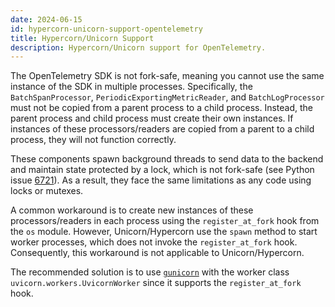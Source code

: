 ```yaml
---
date: 2024-06-15
id: hypercorn-unicorn-support-opentelemetry
title: Hypercorn/Unicorn Support
description: Hypercorn/Unicorn support for OpenTelemetry.
---
```


The OpenTelemetry SDK is not fork-safe, meaning you cannot use the same instance of the SDK in multiple processes. Specifically, the `BatchSpanProcessor`, `PeriodicExportingMetricReader`, and `BatchLogProcessor` must not be copied from a parent process to a child process. Instead, the parent process and child process must create their own instances. If instances of these processors/readers are copied from a parent to a child process, they will not function correctly.

These components spawn background threads to send data to the backend and maintain state protected by a lock, which is not fork-safe (see Python issue [6721](https://bugs.python.org/issue6721)). As a result, they face the same limitations as any code using locks or mutexes.

A common workaround is to create new instances of these processors/readers in each process using the `register_at_fork` hook from the `os` module. However, Unicorn/Hypercorn use the `spawn` method to start worker processes, which does not invoke the `register_at_fork` hook. Consequently, this workaround is not applicable to Unicorn/Hypercorn.

The recommended solution is to use [`gunicorn`](https://docs.gunicorn.org/) with the worker class `uvicorn.workers.UvicornWorker` since it supports the `register_at_fork` hook.

